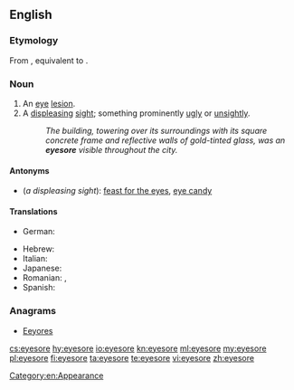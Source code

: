 ==English==

===Etymology===
From {{etyl|enm|en}} {{term|eiesor|lang=enm}}, equivalent to {{compound|eye|sore|lang=en}}.

===Noun===
{{en-noun}}

# An [[eye]] [[lesion]].
# A [[displeasing]] [[sight]]; something prominently [[ugly]] or [[unsightly]].
#: ''The building, towering over its surroundings with its square concrete frame and reflective walls of gold-tinted glass, was an '''eyesore''' visible throughout the city.''

====Antonyms====
* (''a displeasing sight''): [[feast for the eyes]], [[eye candy]]

====Translations====
{{trans-top|a displeasing sight}}
* German: {{t|de|Schandfleck|m}}
{{trans-mid}}
* Hebrew: {{t|he|מחזה לא נעים|sc=Hebr}}
* Italian: {{t|it|pugno in un occhio}}
* Japanese: {{t|ja|目障り|tr=mezawari|sc=Jpan}}
* Romanian: {{t|ro|oroare vizuală|f}}, {{t|ro|dezgust vizual|n}}
* Spanish: {{t|es|esperpento|m}}
{{trans-bottom}}

===Anagrams===
* [[Eeyores#English|Eeyores]]

[[Category:en:Appearance]]

[[cs:eyesore]]
[[hy:eyesore]]
[[io:eyesore]]
[[kn:eyesore]]
[[ml:eyesore]]
[[my:eyesore]]
[[pl:eyesore]]
[[fi:eyesore]]
[[ta:eyesore]]
[[te:eyesore]]
[[vi:eyesore]]
[[zh:eyesore]]